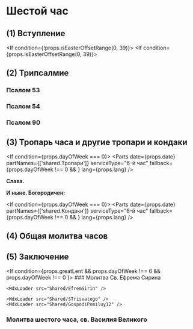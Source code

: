 
# Шестой час

## (1) Вступление

<If condition={!props.isEasterOffsetRange(0, 39)}>
    <MdxLoader src="Shared/Pridite3" />
</If>
<If condition={props.isEasterOffsetRange(0, 39)}>
    <MdxLoader src="Shared/EasterTroparion3x" chitaetsa />
</If>

## (2) Трипсалмие

### Псалом 53

<MdxLoader src="Shared/Psalm53" />

### Псалом 54

<MdxLoader src="Shared/Psalm54" />

### Псалом 90

<MdxLoader src="Shared/Psalm90" />

<MdxLoader src="Shared/AfterTripsalm" />

<MdxLoader src="Shared/GospodiPomiluy3" />

## (3) Тропарь часа и другие тропари и кондаки

<If condition={props.dayOfWeek === 0}>
    <SundayTroparions date={props.date} day={props.day} />
</If>
<Parts
    date={props.date}
    partNames={['shared.Тропари']}
    serviceType="6-й час"
    fallback={props.dayOfWeek !== 0 && <Tropar6Chasa />}
    lang={props.lang}
/>

**Слава.**

**И ныне. Богородичен:**

<MdxLoader src="SixthHour/Bogorodichen" />

<MdxLoader src="SixthHour/Tropar6Chasa2" />

<MdxLoader src="Shared/STrisvatogo" />

<If condition={props.dayOfWeek === 0}>
    <SundayKondacs date={props.date} day={props.day} />
</If>
<Parts
    date={props.date}
    partNames={['shared.Кондаки']}
    serviceType="6-й час"
    fallback={props.dayOfWeek !== 0 && <MdxLoader src="SixthHour/Kondaks" dayOfWeek={props.dayOfWeek} />}
    lang={props.lang}
/>

<MdxLoader src="Shared/GospodiPomiluy40" />

## (4) Общая молитва часов

<MdxLoader src="Shared/MolitvaChasov" />

## (5) Заключение

<MdxLoader src="Shared/ZakluchenieChasov" />

<If condition={props.greatLent && props.dayOfWeek !== 6 && props.dayOfWeek !== 0 }>
    ### Молитва Св. Ефрема Сирина

    <MdxLoader src="Shared/EfremSirin" />

    <MdxLoader src="Shared/STrisvatogo" />
    <MdxLoader src="Shared/GospodiPomiluy12" />

</If>

### Молитва шестого часа, св. Василия Великого

<MdxLoader src="SixthHour/Molitva6Chasa" />
